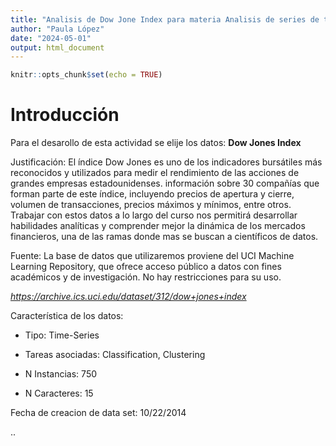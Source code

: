 ```yaml
---
title: "Analisis de Dow Jone Index para materia Analisis de series de tiempo"
author: "Paula López"
date: "2024-05-01"
output: html_document
---
```


```r
knitr::opts_chunk$set(echo = TRUE)
```

# Introducción

Para el desarollo de esta actividad se elije los datos: **Dow Jones Index**

Justificación: El índice Dow Jones es uno de los indicadores bursátiles más reconocidos y utilizados para medir el rendimiento de las acciones de grandes empresas estadounidenses. información sobre 30 compañías que forman parte de este índice, incluyendo precios de apertura y cierre, volumen de transacciones, precios máximos y mínimos, entre otros. Trabajar con estos datos a lo largo del curso nos permitirá desarrollar habilidades analíticas y comprender mejor la dinámica de los mercados financieros, una de las ramas donde mas se buscan a científicos de datos.

Fuente: La base de datos que utilizaremos proviene del UCI Machine Learning Repository, que ofrece acceso público a datos con fines académicos y de investigación. No hay restricciones para su uso.

[*https://archive.ics.uci.edu/dataset/312/dow+jones+index*](https://archive.ics.uci.edu/dataset/312/dow+jones+index){.uri}

Característica de los datos:

-   Tipo: Time-Series

-   Tareas asociadas: Classification, Clustering

-   N Instancias: 750

-   N Caracteres: 15

Fecha de creacion de data set: 10/22/2014

..
